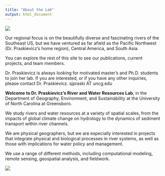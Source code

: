```yaml
---
title: "About the Lab"
output: html_document
---
```


<div class="col-sm-6">

![](images/newRaj.jpg)


Our regional focus is on the beautifully diverse and
fascinating rivers of the Southeast US, but we have ventured as far afield as the Pacific
Northwest (Dr. Praskievicz’s home region), Central America, and South Asia.



You can explore the rest of this site to see our publications, current projects, and team members.


Dr. Praskievicz is always looking for motivated master’s and Ph.D. students to join her lab. If
you are interested, or if you have any other inquiries, please contact Dr. Praskievicz.  sjpraski AT uncg.edu

</div>

**Welcome to Dr. Praskievicz’s River and Water Resources Lab**, in the Department of Geography,
Environment, and Sustainability at the University of North Carolina at Greensboro. 

We study rivers and water resources at a variety of spatial scales, from the impacts of global climate
change on hydrology to the dynamics of sediment transport within river channels. 

We are physical geographers, but we are especially interested in projects that integrate physical and
biological processes in river systems, as well as those with implications for water policy and
management. 


We use a range of different methods, including computational modeling, remote
sensing, geospatial analysis, and fieldwork.






<div class="col-sm-6">

![](images/photo2.jpg)

</div>






